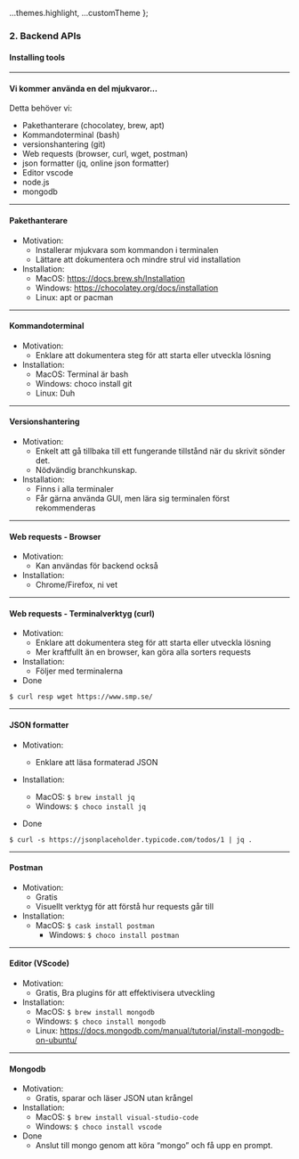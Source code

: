
  ...themes.highlight,
  ...customTheme
};



### 2. Backend APIs
#### Installing tools

---

#### Vi kommer använda en del mjukvaror...

Detta behöver vi:
* Pakethanterare (chocolatey, brew, apt)
* Kommandoterminal (bash)
* versionshantering (git)
* Web requests (browser, curl, wget, postman)
* json formatter (jq, online json formatter)
* Editor vscode
* node.js
* mongodb

---

#### Pakethanterare

* Motivation:
  * Installerar mjukvara som kommandon i terminalen
  * Lättare att dokumentera och mindre strul vid installation
* Installation:
  * MacOS: <a href="https://docs.brew.sh/Installation" target="blank">https://docs.brew.sh/Installation</a>
  * Windows: <a href="https://chocolatey.org/docs/installation" target="_blank">https://chocolatey.org/docs/installation</a>
  * Linux: apt or pacman

---

#### Kommandoterminal
* Motivation:
  * Enklare att dokumentera steg för att starta eller utveckla lösning
* Installation:
  * MacOS: Terminal är bash
  * Windows: choco install git
  * Linux: Duh

---

#### Versionshantering
* Motivation:
  * Enkelt att gå tillbaka till ett fungerande tillstånd när du skrivit sönder det.
  * Nödvändig branchkunskap.
* Installation:
  * Finns i alla terminaler
  * Får gärna använda GUI, men lära sig terminalen först rekommenderas

---
#### Web requests - Browser
* Motivation:
  * Kan användas för backend också
* Installation:
  * Chrome/Firefox, ni vet

---

#### Web requests - Terminalverktyg (curl)
* Motivation:
  * Enklare att dokumentera steg för att starta eller utveckla lösning
  * Mer kraftfullt än en browser, kan göra alla sorters requests
* Installation:
  * Följer med terminalerna
* Done
```
$ curl resp wget https://www.smp.se/
```			 

---

#### JSON formatter
* Motivation:
  * Enklare att läsa formaterad JSON
* Installation:
	* MacOS: ```$ brew install jq```
	* Windows: ```$ choco install jq```

* Done
```
$ curl -s https://jsonplaceholder.typicode.com/todos/1 | jq .
```			 

---

#### Postman
* Motivation:
  * Gratis 
  * Visuellt verktyg för att förstå hur requests går till
* Installation:
  * MacOS: ```$ cask install postman```		 
	* Windows: ```$ choco install postman```

---

#### Editor (VScode)
* Motivation:
  * Gratis, Bra plugins för att effektivisera utveckling
* Installation:
	* MacOS: ```$ brew install mongodb```
	* Windows: ```$ choco install mongodb```
	* Linux: <a href="https://docs.mongodb.com/manual/tutorial/install-mongodb-on-ubuntu/" target="_blank">https://docs.mongodb.com/manual/tutorial/install-mongodb-on-ubuntu/</a>

---

#### Mongodb
* Motivation:
  * Gratis, sparar och läser JSON utan krångel
* Installation:
	* MacOS: ```$ brew install visual-studio-code```
	* Windows: ```$ choco install vscode```
* Done
  * Anslut till mongo genom att köra “mongo” och få upp en prompt.

